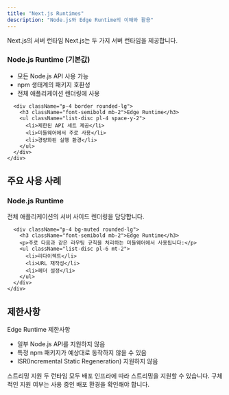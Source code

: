 ```yaml
---
title: "Next.js Runtimes"
description: "Node.js와 Edge Runtime의 이해와 활용"
---
```



<Card className="mb-6">
  <CardHeader>
    <CardTitle>Next.js의 서버 런타임</CardTitle>
    <CardDescription>
      Next.js는 두 가지 서버 런타임을 제공합니다.
    </CardDescription>
  </CardHeader>
  <CardContent>
    <div className="grid gap-4 md:grid-cols-2">
      <div className="p-4 border rounded-lg">
        <h3 className="font-semibold mb-2">Node.js Runtime (기본값)</h3>
        <ul className="list-disc pl-4 space-y-2">
          <li>모든 Node.js API 사용 가능</li>
          <li>npm 생태계의 패키지 호환성</li>
          <li>전체 애플리케이션 렌더링에 사용</li>
        </ul>
      </div>

      <div className="p-4 border rounded-lg">
        <h3 className="font-semibold mb-2">Edge Runtime</h3>
        <ul className="list-disc pl-4 space-y-2">
          <li>제한된 API 세트 제공</li>
          <li>미들웨어에서 주로 사용</li>
          <li>경량화된 실행 환경</li>
        </ul>
      </div>
    </div>
  </CardContent>
</Card>

## 주요 사용 사례

<Card className="mb-6">
  <CardContent>
    <div className="space-y-4">
      <div className="p-4 bg-muted rounded-lg">
        <h3 className="font-semibold mb-2">Node.js Runtime</h3>
        <p>전체 애플리케이션의 서버 사이드 렌더링을 담당합니다.</p>
      </div>

      <div className="p-4 bg-muted rounded-lg">
        <h3 className="font-semibold mb-2">Edge Runtime</h3>
        <p>주로 다음과 같은 라우팅 규칙을 처리하는 미들웨어에서 사용됩니다:</p>
        <ul className="list-disc pl-6 mt-2">
          <li>리다이렉트</li>
          <li>URL 재작성</li>
          <li>헤더 설정</li>
        </ul>
      </div>
    </div>
  </CardContent>
</Card>

## 제한사항

<Alert className="mb-4" variant="destructive">
  <AlertTitle>Edge Runtime 제한사항</AlertTitle>
  <AlertDescription>
    <ul className="list-disc pl-6">
      <li>일부 Node.js API를 지원하지 않음</li>
      <li>특정 npm 패키지가 예상대로 동작하지 않을 수 있음</li>
      <li>ISR(Incremental Static Regeneration) 지원하지 않음</li>
    </ul>
  </AlertDescription>
</Alert>

<Alert className="mb-4">
  <AlertTitle>스트리밍 지원</AlertTitle>
  <AlertDescription>
    두 런타임 모두 배포 인프라에 따라 스트리밍을 지원할 수 있습니다.
    구체적인 지원 여부는 사용 중인 배포 환경을 확인해야 합니다.
  </AlertDescription>
</Alert>